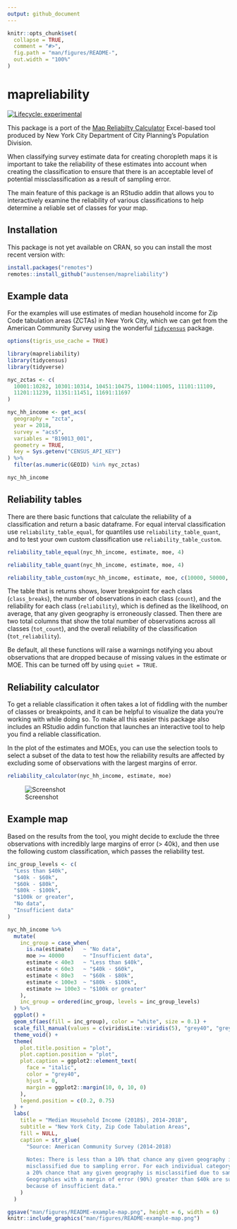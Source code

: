 ```yaml
---
output: github_document
---
```


<!-- README.md is generated from README.Rmd. Please edit that file -->

```r
knitr::opts_chunk$set(
  collapse = TRUE,
  comment = "#>",
  fig.path = "man/figures/README-",
  out.width = "100%"
)
```

# mapreliability

<!-- badges: start -->
[![Lifecycle: experimental](https://img.shields.io/badge/lifecycle-experimental-orange.svg)](https://www.tidyverse.org/lifecycle/#experimental)
<!-- badges: end -->

This package is a port of the [Map Reliabilty Calculator](https://www1.nyc.gov/site/planning/data-maps/nyc-population/geographic-reference.page) Excel-based tool produced by New York City Department of City Planning's Population Division.

When classifying survey estimate data for creating choropleth maps it is important to take the reliability of these estimates into account when creating the classification to ensure that there is an acceptable level of potential missclassification as a result of sampling error. 

The main feature of this package is an RStudio addin that allows you to interactively examine the reliability of various classifications to help determine a reliable set of classes for your map. 

## Installation

This package is not yet available on CRAN, so you can install the most recent version with:

``` r
install.packages("remotes")
remotes::install_github("austensen/mapreliability")
```

## Example data

For the examples will use estimates of median household income for Zip Code tabulation areas (ZCTAs) in New York City, which we can get from the American Community Survey using the wonderful [`tidycensus`](https://github.com/walkerke/tidycensus) package. 

```r
options(tigris_use_cache = TRUE)
```

```r
library(mapreliability)
library(tidycensus)
library(tidyverse)

nyc_zctas <- c(
  10001:10282, 10301:10314, 10451:10475, 11004:11005, 11101:11109, 
  11201:11239, 11351:11451, 11691:11697
)

nyc_hh_income <- get_acs(
  geography = "zcta",
  year = 2018,
  survey = "acs5",
  variables = "B19013_001",
  geometry = TRUE,
  key = Sys.getenv("CENSUS_API_KEY")
) %>% 
  filter(as.numeric(GEOID) %in% nyc_zctas)

nyc_hh_income
```

## Reliability tables

There are there basic functions that calculate the reliability of a classification and return a basic dataframe. For equal interval classification use `reliability_table_equal`, for quantiles use `reliability_table_quant`, and to test your own custom classification use `reliability_table_custom`.

```r
reliability_table_equal(nyc_hh_income, estimate, moe, 4)

reliability_table_quant(nyc_hh_income, estimate, moe, 4)

reliability_table_custom(nyc_hh_income, estimate, moe, c(10000, 50000, 75000, 100000))
```

The table that is returns shows, lower breakpoint for each class (`class_breaks`), the number of observations in each class (`count`), and the reliability for each class (`reliability`), which is defined as the likelihood, on average, that any given geography is erroneously classed. Then there are two total columns that show the total number of observations across all classes (`tot_count`), and the overall reliability of the classification (`tot_reliability`).

Be default, all these functions will raise a warnings notifying you about observations that are dropped because of missing values in the estimate or MOE. This can be turned off by using `quiet = TRUE`.

## Reliability calculator

To get a reliable classification it often takes a lot of fiddling with the number of classes or breakpoints, and it can be helpful to visualize the data you're working with while doing so. To make all this easier this package also includes an RStudio addin function that launches an interactive tool to help you find a reliable classification. 

In the plot of the estimates and MOEs, you can use the selection tools to select a subset of the data to test how the reliability results are affected by excluding some of observations with the largest margins of error. 

```r
reliability_calculator(nyc_hh_income, estimate, moe)
```

![Screenshot](man/figures/README-addin-demo.gif)

## Example map

Based on the results from the tool, you might decide to exclude the three observations with incredibly large margins of error (> 40k), and then use the following custom classification, which passes the reliability test.

```r
inc_group_levels <- c(
  "Less than $40k",
  "$40k - $60k",
  "$60k - $80k",
  "$80k - $100k",
  "$100k or greater",
  "No data",
  "Insufficient data"
)

nyc_hh_income %>% 
  mutate(
    inc_group = case_when(
      is.na(estimate)   ~ "No data",
      moe >= 40000      ~ "Insufficient data",
      estimate < 40e3   ~ "Less than $40k",
      estimate < 60e3   ~ "$40k - $60k",
      estimate < 80e3   ~ "$60k - $80k",
      estimate < 100e3  ~ "$80k - $100k",
      estimate >= 100e3 ~ "$100k or greater"
    ),
    inc_group = ordered(inc_group, levels = inc_group_levels)
  ) %>% 
  ggplot() +
  geom_sf(aes(fill = inc_group), color = "white", size = 0.1) +
  scale_fill_manual(values = c(viridisLite::viridis(5), "grey40", "grey60")) +
  theme_void() +
  theme(
    plot.title.position = "plot",
    plot.caption.position = "plot",
    plot.caption = ggplot2::element_text(
      face = "italic",
      color = "grey40",
      hjust = 0,
      margin = ggplot2::margin(10, 0, 10, 0)
    ),
    legend.position = c(0.2, 0.75)
  ) +
  labs(
    title = "Median Household Income (2018$), 2014-2018",
    subtitle = "New York City, Zip Code Tabulation Areas",
    fill = NULL,
    caption = str_glue(
      "Source: American Community Survey (2014-2018)
      
      Notes: There is less than a 10% that chance any given geography in this map is
      misclassified due to sampling error. For each individual category, there is less than
      a 20% chance that any given geography is misclassified due to sampling error.
      Geographies with a margin of error (90%) greater than $40k are suppressed 
      because of insufficient data."
    )
  )
```

```r
ggsave("man/figures/README-example-map.png", height = 6, width = 6)
knitr::include_graphics("man/figures/README-example-map.png")
```
